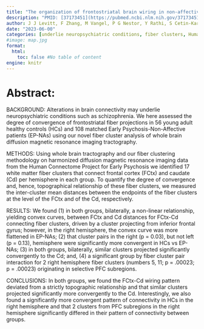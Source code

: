 ```yaml
---
title: "The organization of frontostriatal brain wiring in non-affective early psychosis compared with healthy subjects using a novel diffusion imaging fiber cluster analysis"
description: "PMID: [37173451](https://pubmed.ncbi.nlm.nih.gov/37173451/){target='_blank'}    DOI: [10.1038/s41380-023-02031-0](https://doi.org/10.1038/s41380-023-02031-0){target='_blank'}"
author: J J Levitt, F Zhang, M Vangel, P G Nestor, Y Rathi, S Cetin-Karayumak, M Kubicki, M J Coleman, K E Lewandowski, D J Holt, M Keshavan, S Bouix, D Ongur, A Breier, M E Shenton, L J O'Donnell
date: "2023-06-00"
categories: [underlie neuropsychiatric conditions, fiber clusters, Human Connectome Project, fiber, diffusion magnetic resonance]
#image: map.jpg
format:
  html:
    toc: false #No table of content
engine: knitr
---
```


# Abstract:

BACKGROUND: Alterations in brain connectivity may underlie neuropsychiatric conditions such as schizophrenia. We here assessed the degree of convergence of frontostriatal fiber projections in 56 young adult healthy controls (HCs) and 108 matched Early Psychosis-Non-Affective patients (EP-NAs) using our novel fiber cluster analysis of whole brain diffusion magnetic resonance imaging tractography.

METHODS: Using whole brain tractography and our fiber clustering methodology on harmonized diffusion magnetic resonance imaging data from the Human Connectome Project for Early Psychosis we identified 17 white matter fiber clusters that connect frontal cortex (FCtx) and caudate (Cd) per hemisphere in each group. To quantify the degree of convergence and, hence, topographical relationship of these fiber clusters, we measured the inter-cluster mean distances between the endpoints of the fiber clusters at the level of the FCtx and of the Cd, respectively.

RESULTS: We found (1) in both groups, bilaterally, a non-linear relationship, yielding convex curves, between FCtx and Cd distances for FCtx-Cd connecting fiber clusters, driven by a cluster projecting from inferior frontal gyrus; however, in the right hemisphere, the convex curve was more flattened in EP-NAs; (2) that cluster pairs in the right (p = 0.03), but not left (p = 0.13), hemisphere were significantly more convergent in HCs vs EP-NAs; (3) in both groups, bilaterally, similar clusters projected significantly convergently to the Cd; and, (4) a significant group by fiber cluster pair interaction for 2 right hemisphere fiber clusters (numbers 5, 11; p = .00023; p = .00023) originating in selective PFC subregions.

CONCLUSIONS: In both groups, we found the FCtx-Cd wiring pattern deviated from a strictly topographic relationship and that similar clusters projected significantly more convergently to the Cd. Interestingly, we also found a significantly more convergent pattern of connectivity in HCs in the right hemisphere and that 2 clusters from PFC subregions in the right hemisphere significantly differed in their pattern of connectivity between groups.
        